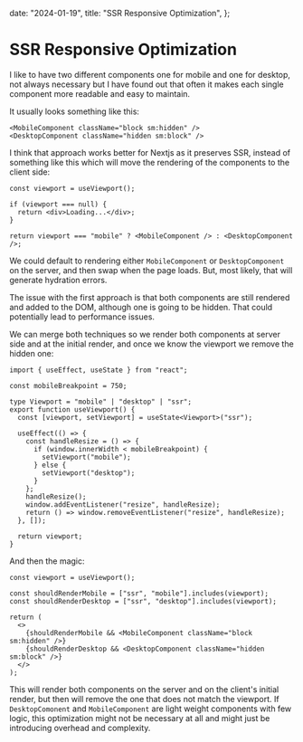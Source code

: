   date: "2024-01-19",
  title: "SSR Responsive Optimization",
};

# SSR Responsive Optimization

I like to have two different components one for mobile and one for desktop, not always necessary but I have found out that often it makes each single component more readable and easy to maintain.

It usually looks something like this:

```tsx
<MobileComponent className="block sm:hidden" />
<DesktopComponent className="hidden sm:block" />
```

I think that approach works better for Nextjs as it preserves SSR, instead of something like this which will move the rendering of the components to the client side:

```tsx
const viewport = useViewport();

if (viewport === null) {
  return <div>Loading...</div>;
}

return viewport === "mobile" ? <MobileComponent /> : <DesktopComponent />;
```

We could default to rendering either `MobileComponent` or `DesktopComponent` on the server, and then swap when the page loads. But, most likely, that will generate hydration errors.

The issue with the first approach is that both components are still rendered and added to the DOM, although one is going to be hidden. That could potentially lead to performance issues.

We can merge both techniques so we render both components at server side and at the initial render, and once we know the viewport we remove the hidden one:

```tsx
import { useEffect, useState } from "react";

const mobileBreakpoint = 750;

type Viewport = "mobile" | "desktop" | "ssr";
export function useViewport() {
  const [viewport, setViewport] = useState<Viewport>("ssr");

  useEffect(() => {
    const handleResize = () => {
      if (window.innerWidth < mobileBreakpoint) {
        setViewport("mobile");
      } else {
        setViewport("desktop");
      }
    };
    handleResize();
    window.addEventListener("resize", handleResize);
    return () => window.removeEventListener("resize", handleResize);
  }, []);

  return viewport;
}
```

And then the magic:

```tsx
const viewport = useViewport();

const shouldRenderMobile = ["ssr", "mobile"].includes(viewport);
const shouldRenderDesktop = ["ssr", "desktop"].includes(viewport);

return (
  <>
    {shouldRenderMobile && <MobileComponent className="block sm:hidden" />}
    {shouldRenderDesktop && <DesktopComponent className="hidden sm:block" />}
  </>
);
```

This will render both components on the server and on the client's initial render, but then will remove the one that does not match the viewport. If `DesktopComonent` and `MobileComponent` are light weight components with few logic, this optimization might not be necessary at all and might just be introducing overhead and complexity.
